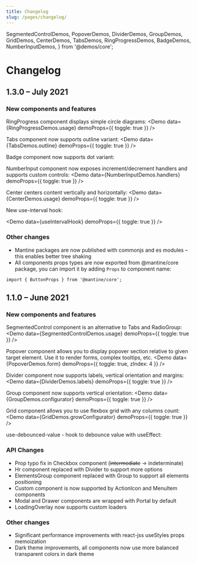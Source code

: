 ```yaml
---
title: Changelog
slug: /pages/changelog/
---
```


  SegmentedControlDemos,
  PopoverDemos,
  DividerDemos,
  GroupDemos,
  GridDemos,
  CenterDemos,
  TabsDemos,
  RingProgressDemos,
  BadgeDemos,
  NumberInputDemos,
} from '@demos/core';

# Changelog

## 1.3.0 – July 2021

### New components and features

<GatsbyLink to="/core/ring-progress/">RingProgress</GatsbyLink> component displays simple circle diagrams:
<Demo data={RingProgressDemos.usage} demoProps={{ toggle: true }} />

<GatsbyLink to="/core/tabs/">Tabs</GatsbyLink> component now supports outline variant:
<Demo data={TabsDemos.outline} demoProps={{ toggle: true }} />

<GatsbyLink to="/core/badge/">Badge</GatsbyLink> component now supports dot variant:
<Demo data={BadgeDemos.dots} />

<GatsbyLink to="/core/number-input/">NumberInput</GatsbyLink> component now exposes increment/decrement
handlers and supports custom controls:
<Demo data={NumberInputDemos.handlers} demoProps={{ toggle: true }} />

<GatsbyLink to="/core/center/">Center</GatsbyLink> centers content vertically and horizontally:
<Demo data={CenterDemos.usage} demoProps={{ toggle: true }} />

New <GatsbyLink to="/hooks/use-interval/">use-interval</GatsbyLink> hook:

<Demo data={useIntervalHook} demoProps={{ toggle: true }} />

### Other changes

- Mantine packages are now published with commonjs and es modules – this enables better tree shaking
- All components props types are now exported from @mantine/core package, you can import it by adding `Props` to component name:

```tsx
import { ButtonProps } from '@mantine/core';
```

## 1.1.0 – June 2021

### New components and features

<GatsbyLink to="/core/segmented-control/">SegmentedControl</GatsbyLink> component is an alternative to <GatsbyLink to="/core/tabs/">
  Tabs
</GatsbyLink> and <GatsbyLink to="/core/radio-group/">RadioGroup</GatsbyLink>:
<Demo data={SegmentedControlDemos.usage} demoProps={{ toggle: true }} />

<GatsbyLink to="/core/popover/">Popover</GatsbyLink> component allows you to display popover section
relative to given target element. Use it to render forms, complex tooltips, etc.
<Demo data={PopoverDemos.form} demoProps={{ toggle: true, zIndex: 4 }} />

<GatsbyLink to="/core/divider/">Divider</GatsbyLink> component now supports labels, vertical orientation
and margins:
<Demo data={DividerDemos.labels} demoProps={{ toggle: true }} />

<GatsbyLink to="/core/group/">Group</GatsbyLink> component now supports vertical orientation:
<Demo data={GroupDemos.configurator} demoProps={{ toggle: true }} />

<GatsbyLink to="/core/grid/">Grid</GatsbyLink> component allows you to use flexbox grid with any columns
count:
<Demo data={GridDemos.growConfigurator} demoProps={{ toggle: true }} />

<GatsbyLink to="/hooks/use-debounced-value/">use-debounced-value</GatsbyLink> - hook to debounce value
with useEffect:
<UseDebouncedValueBaseDemo toggle />

### API Changes

- Prop typo fix in <GatsbyLink to="/core/checkbox/">Checkbox</GatsbyLink> component (~~intermediate~~
  -> indeterminate)
- Hr component replaced with <GatsbyLink to="/core/divider/">Divider</GatsbyLink> to support more options
- ElementsGroup component replaced with <GatsbyLink to="/core/group/">Group</GatsbyLink> to support all elements positioning
- Custom component is now supported by <GatsbyLink to="/core/action-icon/">ActionIcon</GatsbyLink> and <GatsbyLink to="/core/menu">MenuItem</GatsbyLink> components
- <GatsbyLink to="/core/modal/">Modal</GatsbyLink> and <GatsbyLink to="/core/drawer/">
    Drawer
  </GatsbyLink> components are wrapped with <GatsbyLink to="/core/portal/">Portal</GatsbyLink> by default
- <GatsbyLink to="/core/loading-overlay">LoadingOverlay</GatsbyLink> now supports custom loaders

### Other changes

- Significant performance improvements with react-jss useStyles props memoization
- Dark theme improvements, all components now use more balanced transparent colors in dark theme
